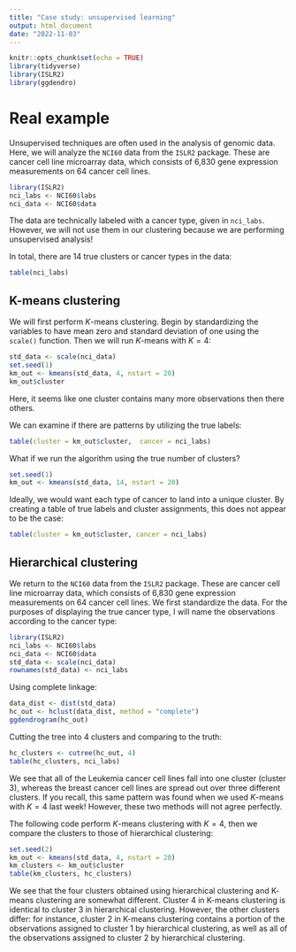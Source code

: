 ```yaml
---
title: "Case study: unsupervised learning"
output: html_document
date: "2022-11-03"
---
```


```r
knitr::opts_chunk$set(echo = TRUE)
library(tidyverse)
library(ISLR2)
library(ggdendro)
```

# Real example

Unsupervised techniques are often used in the analysis of genomic data. Here, we will analyze the `NCI60` data from the `ISLR2` package. These are cancer cell line microarray data, which consists of 6,830 gene expression measurements on 64 cancer cell lines.

```r
library(ISLR2)
nci_labs <- NCI60$labs
nci_data <- NCI60$data
```

The data are technically labeled with a cancer type, given in `nci_labs`. However, we will not use them in our clustering because we are performing unsupervised analysis! 

In total, there are 14 true clusters or cancer types in the data:

```r
table(nci_labs)
```

## K-means clustering

We will first perform $K$-means clustering. Begin by standardizing the variables to have mean zero and standard deviation of one using the `scale()` function. Then we will run $K$-means with $K=4$:


```r
std_data <- scale(nci_data)
set.seed(1)
km_out <- kmeans(std_data, 4, nstart = 20)
km_out$cluster
```

Here, it seems like one cluster contains many more observations then there others.

We can examine if there are patterns by utilizing the true labels:

```r
table(cluster = km_out$cluster,  cancer = nci_labs)
```

What if we run the algorithm using the true number of clusters?

```r
set.seed(1)
km_out <- kmeans(std_data, 14, nstart = 20)
```

Ideally, we would want each type of cancer to land into a unique cluster. By creating a table of true labels and cluster assignments, this does not appear to be the case:

```r
table(cluster = km_out$cluster, cancer = nci_labs)
```

## Hierarchical clustering

We return to the `NCI60` data from the `ISLR2` package. These are cancer cell line microarray data, which consists of 6,830 gene expression measurements on 64 cancer cell lines. We first standardize the data. For the purposes of displaying the true cancer type, I will name the observations according to the cancer type: 

```r
library(ISLR2)
nci_labs <- NCI60$labs
nci_data <- NCI60$data
std_data <- scale(nci_data)
rownames(std_data) <- nci_labs
```

Using complete linkage: 

```r
data_dist <- dist(std_data)
hc_out <- hclust(data_dist, method = "complete")
ggdendrogram(hc_out)
```

Cutting the tree into 4 clusters and comparing to the truth:

```r
hc_clusters <- cutree(hc_out, 4)
table(hc_clusters, nci_labs)
```

We see that all of the Leukemia cancer cell lines fall into one cluster (cluster 3), whereas the breast cancer cell lines are spread out over three different clusters. If you recall, this same pattern was found when we used $K$-means with $K=4$ last week! However, these two methods will not agree perfectly.

The following code perform $K$-means clustering with $K=4$, then we compare the clusters to those of hierarchical clustering:

```r
set.seed(2)
km_out <- kmeans(std_data, 4, nstart = 20)
km_clusters <- km_out$cluster
table(km_clusters, hc_clusters)
```

We see that the four clusters obtained using hierarchical clustering and K- means clustering are somewhat different.  Cluster 4 in K-means clustering is identical to cluster 3 in hierarchical clustering. However, the other clusters differ: for instance, cluster 2 in K-means clustering contains a portion of the observations assigned to cluster 1 by hierarchical clustering, as well as all of the observations assigned to cluster 2 by hierarchical clustering.

